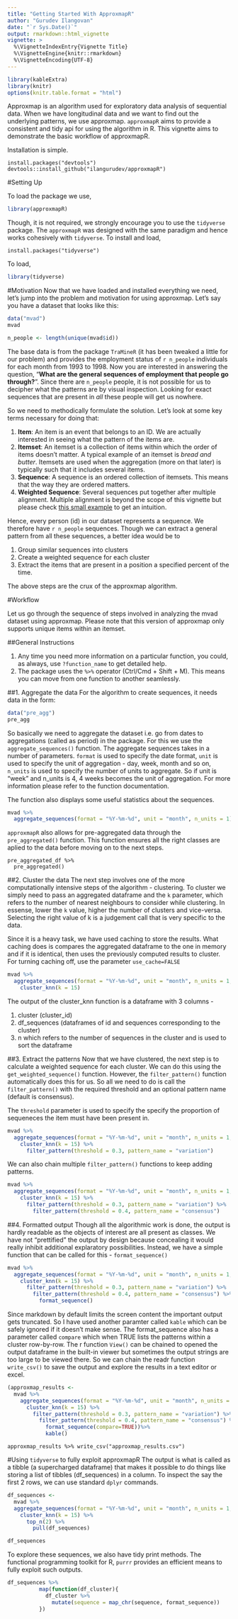 ```yaml
---
title: "Getting Started With ApproxmapR"
author: "Gurudev Ilangovan"
date: "`r Sys.Date()`"
output: rmarkdown::html_vignette
vignette: >
  %\VignetteIndexEntry{Vignette Title}
  %\VignetteEngine{knitr::rmarkdown}
  %\VignetteEncoding{UTF-8}
---
```


```r
library(kableExtra)
library(knitr)
options(knitr.table.format = "html") 
```


Approxmap is an algorithm used for exploratory data analysis of sequential data. When we have longitudinal data and we want to find out the underlying patterns, we use approxmap. `approxmapR` aims to provide a consistent and tidy api for using the algorithm in R. This vignette aims to demonstrate the basic workflow of approxmapR. 

Installation is simple.
```
install.packages("devtools")
devtools::install_github("ilangurudev/approxmapR")
```
#Setting Up

To load the package we use,
```r
library(approxmapR)
```

Though, it is not required, we strongly encourage you to use the `tidyverse` package. The `approxmapR` was designed with the same paradigm and hence works cohesively with `tidyverse`. To install and load,
```
install.packages("tidyverse")
```
To load,
```r
library(tidyverse)
```


#Motivation
Now that we have loaded and installed everything we need, let's jump into the problem and motivation for using approxmap. Let's say you have a dataset that looks like this:

```r
data("mvad")
mvad
```

```r
n_people <- length(unique(mvad$id))
```


The base data is from the package `TraMineR` (it has been tweaked a little for our problem) and provides the employment status of `r n_people` individuals for each month from 1993 to 1998. Now you are interested in answering the question, "**What are the general sequences of employment that people go through?**". Since there are `n_people` people, it is not possible for us to decipher what the patterns are by visual inspection. Looking for exact sequences that are present in *all* these people will get us nowhere. 

So we need to methodically formulate the solution. Let's look at some key terms necessary for doing that:

1. **Item**: An item is an event that belongs to an ID. We are actually interested in seeing what the pattern of the items are.
2. **Itemset**: An itemset is a collection of items within which the order of items doesn't matter. A typical example of an itemset is *bread and butter*. Itemsets are used when the aggregation (more on that later) is typically such that it includes several items.
3. **Sequence**: A sequence is an ordered collection of itemsets. This means that the way they are ordered matters.
4. **Weighted Sequence**: Several sequences put together after multiple alignment. Multiple alignment is beyond the scope of this vignette but please check [this small example](https://en.wikipedia.org/wiki/Levenshtein_distance) to get an intuition.  

Hence, every person (id) in our dataset represents a sequence. We therefore have `r n_people` sequences. Though we can extract a general pattern from all these sequences, a better idea would be to 

1. Group similar sequences into clusters
2. Create a weighted sequence for each cluster
3. Extract the items that are present in a position a specified percent of the time.

The above steps are the crux of the approxmap algorithm.

#Workflow

Let us go through the sequence of steps involved in analyzing the mvad dataset using approxmap. Please note that this version of approxmap only supports unique items within an itemset.

##General Instructions

1. Any time you need more information on a particular function, you could, as always, use `?function_name` to get detailed help.
2. The package uses the `%>%` operator (Ctrl/Cmd + Shift + M). This means you can move from one function to another seamlessly. 

##1. Aggregate the data
For the algorithm to create sequences, it needs data in the form:
```r
data("pre_agg")
pre_agg
```

So basically we need to aggregate the dataset i.e. go from dates to aggregations (called as period) in the package. For this we use the `aggregate_sequences()` function. The aggregate sequences takes in a number of parameters. `format` is used to specify the date format, `unit` is used to specify the unit of aggregation - day, week, month and so on, `n_units` is used to specify the number of units to aggregate. So if unit is "week" and n_units is 4, 4 weeks becomes the unit of aggregation. For more information please refer to the function documentation. 

The function also displays some useful statistics about the sequences. 

```r
mvad %>%
  aggregate_sequences(format = "%Y-%m-%d", unit = "month", n_units = 1)
```

`approxmapR` also allows for pre-aggregated data through the `pre_aggregated()` function. This function ensures all the right classes are aplied to the data before moving on to the next steps. 

```
pre_aggregated_df %>%
  pre_aggregated()
```

##2. Cluster the data
The next step involves one of the more computationally intensive steps of the algorithm - clustering. To cluster we simply need to pass an aggregated dataframe and the `k` parameter, which refers to the number of nearest neighbours to consider while clustering. In essense, lower the `k` value, higher the number of clusters and vice-versa. Selecting the right value of k is a judgement call that is very specific to the data. 

Since it is a heavy task, we have used caching to store the results. What caching does is compares the aggregated dataframe to the one in memory and if it is identical, then uses the previously computed results to cluster. For turning caching off, use the parameter `use_cache=FALSE`
```r
mvad %>%
  aggregate_sequences(format = "%Y-%m-%d", unit = "month", n_units = 1, summary_stats=FALSE) %>%
    cluster_knn(k = 15)
```

The output of the cluster_knn function is a dataframe with 3 columns - 

1. cluster (cluster_id) 
2. df_sequences (dataframes of id and sequences corresponding to the cluster)
3. n which refers to the number of sequences in the cluster and is used to sort the dataframe

##3. Extract the patterns
Now that we have clustered, the next step is to calculate a weighted sequence for each cluster. We can do this using the `get_weighted_sequence()` function. However, the `filter_pattern()` function automatically does this for us. So all we need to do is call the `filter_pattern()` with the required threshold and an optional pattern name (default is consensus).

The `threshold` parameter is used to specify the specify the proportion of sequeneces the item must have been present in. 

```r
mvad %>%
  aggregate_sequences(format = "%Y-%m-%d", unit = "month", n_units = 1, summary_stats=FALSE) %>%
    cluster_knn(k = 15) %>%
      filter_pattern(threshold = 0.3, pattern_name = "variation")
```

We can also chain multiple `filter_pattern()` functions to keep adding patterns. 

```r
mvad %>%
  aggregate_sequences(format = "%Y-%m-%d", unit = "month", n_units = 1, summary_stats=FALSE) %>%
    cluster_knn(k = 15) %>%
      filter_pattern(threshold = 0.3, pattern_name = "variation") %>%
        filter_pattern(threshold = 0.4, pattern_name = "consensus") 
```

##4. Formatted output
Though all the algorithmic work is done, the output is hardly readable as the objects of interest are all present as classes. We have not "prettified" the output by design because concealing it would really inhibit additional explaratory possibilities. Instead, we have a simple function that can be called for this - `format_sequence()`

```r
mvad %>%
  aggregate_sequences(format = "%Y-%m-%d", unit = "month", n_units = 1, summary_stats=FALSE) %>%
    cluster_knn(k = 15) %>%
      filter_pattern(threshold = 0.3, pattern_name = "variation") %>%
        filter_pattern(threshold = 0.4, pattern_name = "consensus") %>%
          format_sequence() 
```

Since markdown by default limits the screen content the important output gets truncated. So I have used another paramter called `kable` which can be safely ignored if it doesn't make sense. 
The format_sequence also has a parameter called `compare` which when TRUE lists the patterns within a cluster row-by-row. The r function `View()` can be chained to opened the output dataframe in the built-in viewer but sometimes the output strings are too large to be viewed there. So we can chain the readr function `write_csv()` to save the output and explore the results in a text editor or excel. 

```r
(approxmap_results <- 
  mvad %>%
    aggregate_sequences(format = "%Y-%m-%d", unit = "month", n_units = 1, summary_stats=FALSE) %>%
      cluster_knn(k = 15) %>%
        filter_pattern(threshold = 0.3, pattern_name = "variation") %>%
          filter_pattern(threshold = 0.4, pattern_name = "consensus") %>%
            format_sequence(compare=TRUE))%>%
            kable()
```
```
approxmap_results %>% write_csv("approxmap_results.csv")
```

#Using `tidyverse` to fully exploit approxmapR
The output is what is called as a tibble (a supercharged dataframe) that makes it possible to do things like storing a list of tibbles (df_sequences) in a column. To inspect the say the first 2 rows, we can use standard `dplyr` commands.
```r
df_sequences <- 
  mvad %>%
  aggregate_sequences(format = "%Y-%m-%d", unit = "month", n_units = 1, summary_stats=FALSE) %>%
    cluster_knn(k = 15) %>%
      top_n(2) %>%
        pull(df_sequences)

df_sequences
```

To explore these sequences, we also have tidy print methods. The functional programming toolkit for R, `purrr` provides an efficient means to fully exploit such outputs. 

```r
df_sequences %>%
          map(function(df_cluster){
            df_cluster %>%
              mutate(sequence = map_chr(sequence, format_sequence))
          })
```

